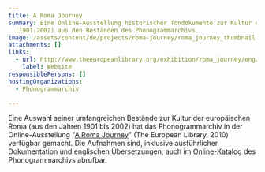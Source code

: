 ```yaml
---
title: A Roma Journey
summary: Eine Online-Ausstellung historischer Tondokumente zur Kultur der Roma
  (1901-2002) aus den Beständen des Phonogrammarchivs.
image: /assets/content/de/projects/roma-journey/roma_journey_thumbnail.png
attachments: []
links:
  - url: http://www.theeuropeanlibrary.org/exhibition/roma_journey/eng/audio.html
    label: Website
responsiblePersons: []
hostingOrganizations:
  - Phonogrammarchiv

---
```

Eine Auswahl seiner umfangreichen Bestände zur Kultur der europäischen Roma (aus den Jahren 1901 bis 2002) hat das Phonogrammarchiv in der Online-Ausstellung "[A Roma Journey](http://www.theeuropeanlibrary.org/exhibition/roma_journey/eng/audio.html)" (The European Library, 2010) verfügbar gemacht. Die Aufnahmen sind, inklusive ausführlicher Dokumentation und englischen Übersetzungen, auch im [Online-Katalog](http://catalog.pha.oeaw.ac.at/ui/miha/sessions.php?gList_1=ethnien-ethnie&gWert_1=152&gList_2_op=undnicht&gList_2_opstrict=on&gList_2=projekt&gWert_2Eingabe=radio+r&gWert_2=378&untergruppen=J&synonyme=J&onlinemedia=ja) des Phonogrammarchivs abrufbar.
